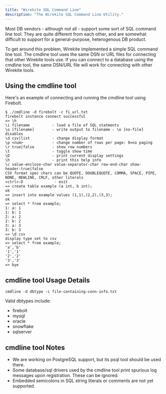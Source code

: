 ```yaml
---
title: "Wirekite SQL Command Line"
description: "The Wirekite SQL Command Line Utility."
---
```


Most DB vendors - although not all - support some sort of SQL command line tool.  They are quite different from each other, and are somewhat difficult to support for a general-purpose, heterogenous DB product.

To get around this problem, Wirekite implemented a simple SQL command line tool.  The cmdline tool uses the same DSN or URL files for connecting that other Wirekite tools use.  If you can connect to a database using the cmdline tool, the same DSN/URL file will work for connecting with other Wirekite tools.

## Using the cmdline tool

Here's an example of connecting and running the cmdline tool using Firebolt.

```shellscript
$ ./cmdline -d firebolt -c fi_url.txt
firebolt instance connect successful
=> \h
\i filename          - load a file of SQL statments
\o [filename]        - write output to filename - \o [no-file] disables
\d csv|list          - change display format
\p <num>             - change number of rows per page: 0=no paging
\r true|false        - show row numbers
\t                   - toggle show time
\D                   - print current display settings
\h                   - print this help info
\c value-enclose-char value-separator-char row-end-char show-header:true|false
CSV format spec chars can be QUOTE, DOUBLEQUOTE, COMMA, SPACE, PIPE, NONE, NEWLINE, CRLF, other literals
<ctrl>-D              - exit
=> create table example (a int, b int);
ok
=> insert into example values (1,1),(2,2),(3,3);
ok
=> select * from example;
1: a: 1
1: b: 1
2: a: 2
2: b: 2
3: a: 3
3: b: 3
=> \d csv
display type set to csv
=> select * from example;
'a','b'
'1','1'
'2','2'
'3','3'
=> bye
```
## cmdline tool Usage Details
```shellscript
cmdline -d dbtype -c file-containing-conn-info.txt
```
Valid dbtypes include:

- firebolt
- mysql
- oracle
- snowflake
- sqlserver

## cmdline tool Notes

- We are working on PostgreSQL support, but its psql tool should be used there.
- Some database/sql drivers used by the cmdline tool print spurious log messages upon registration. These can be ignored.
- Embedded semicolons in SQL string literals or comments are not yet supported.